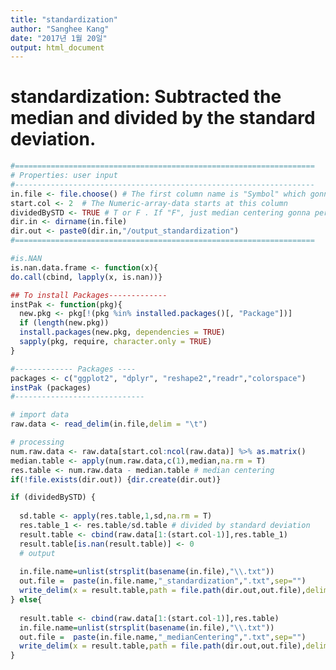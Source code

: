 ```yaml
---
title: "standardization"
author: "Sanghee Kang"
date: "2017년 1월 20일"
output: html_document
---
```


# standardization: Subtracted the median and divided by the standard deviation.

```r

#===================================================================
# Properties: user input
#-------------------------------------------------------------------
in.file <- file.choose() # The first column name is "Symbol" which gonna be the key for merging
start.col <- 2  # The Numeric-array-data starts at this column
dividedBySTD <- TRUE # T or F . If "F", just median centering gonna perform
dir.in <- dirname(in.file)
dir.out <- paste0(dir.in,"/output_standardization")
#===================================================================

#is.NAN
is.nan.data.frame <- function(x){
do.call(cbind, lapply(x, is.nan))}

## To install Packages-------------
instPak <- function(pkg){
  new.pkg <- pkg[!(pkg %in% installed.packages()[, "Package"])]
  if (length(new.pkg)) 
  install.packages(new.pkg, dependencies = TRUE)
  sapply(pkg, require, character.only = TRUE)
}

#------------- Packages ----
packages <- c("ggplot2", "dplyr", "reshape2","readr","colorspace")
instPak (packages) 
#-----------------------------

# import data
raw.data <- read_delim(in.file,delim = "\t")

# processing
num.raw.data <- raw.data[start.col:ncol(raw.data)] %>% as.matrix()
median.table <- apply(num.raw.data,c(1),median,na.rm = T)
res.table <- num.raw.data - median.table # median centering
if(!file.exists(dir.out)) {dir.create(dir.out)}

if (dividedBySTD) {
  
  sd.table <- apply(res.table,1,sd,na.rm = T) 
  res.table_1 <- res.table/sd.table # divided by standard deviation
  result.table <- cbind(raw.data[1:(start.col-1)],res.table_1)
  result.table[is.nan(result.table)] <- 0
  # output
  
  in.file.name=unlist(strsplit(basename(in.file),"\\.txt"))
  out.file =  paste(in.file.name,"_standardization",".txt",sep="")
  write_delim(x = result.table,path = file.path(dir.out,out.file),delim = "\t")
} else{
  
  result.table <- cbind(raw.data[1:(start.col-1)],res.table)
  in.file.name=unlist(strsplit(basename(in.file),"\\.txt"))
  out.file =  paste(in.file.name,"_medianCentering",".txt",sep="")
  write_delim(x = result.table,path = file.path(dir.out,out.file),delim = "\t")
}

```

